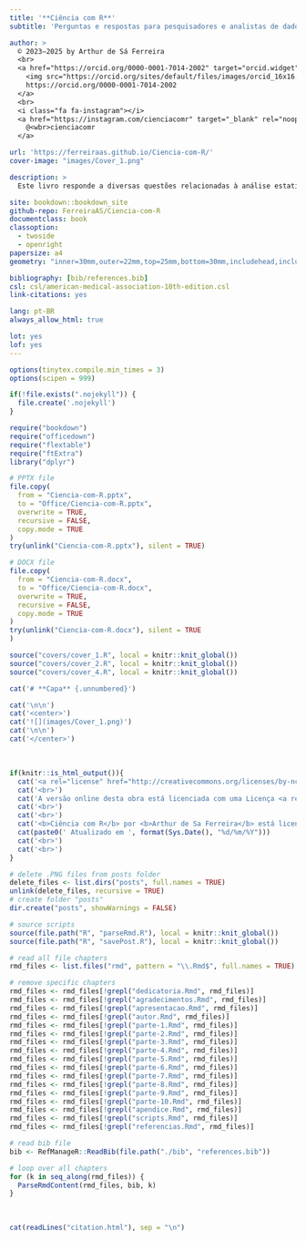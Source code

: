 ```yaml
---
title: '**Ciência com R**'
subtitle: 'Perguntas e respostas para pesquisadores e analistas de dados'

author: >
  © 2023–2025 by Arthur de Sá Ferreira
  <br>
  <a href="https://orcid.org/0000-0001-7014-2002" target="orcid.widget" rel="me noopener noreferrer">
    <img src="https://orcid.org/sites/default/files/images/orcid_16x16.png" style="width: 1em; margin-inline-start: 0.0em" alt="ORCID iD icon"/>
    https://orcid.org/0000-0001-7014-2002
  </a>
  <br>
  <i class="fa fa-instagram"></i>
  <a href="https://instagram.com/cienciacomr" target="_blank" rel="noopener noreferrer">
    @<wbr>cienciacomr
  </a>

url: 'https://ferreiraas.github.io/Ciencia-com-R/'
cover-image: "images/Cover_1.png"

description: >
  Este livro responde a diversas questões relacionadas à análise estatística de dados, revisitando os principais conceitos e sugerindo métodos computacionais para os mais diversos delineamentos de estudos científicos.

site: bookdown::bookdown_site
github-repo: FerreiraAS/Ciencia-com-R
documentclass: book
classoption:
  - twoside
  - openright
papersize: a4
geometry: "inner=30mm,outer=22mm,top=25mm,bottom=30mm,includehead,includefoot"

bibliography: [bib/references.bib]
csl: csl/american-medical-association-10th-edition.csl
link-citations: yes

lang: pt-BR
always_allow_html: true

lot: yes
lof: yes
---
```


```r
options(tinytex.compile.min_times = 3)
options(scipen = 999)
```

```{=latex}
\DisableFootNotes
```

```r
if(!file.exists(".nojekyll")) {
  file.create('.nojekyll')
}
```

```r
require("bookdown")
require("officedown")
require("flextable")
require("ftExtra")
library("dplyr")
```

```r
# PPTX file
file.copy(
  from = "Ciencia-com-R.pptx",
  to = "Office/Ciencia-com-R.pptx",
  overwrite = TRUE,
  recursive = FALSE,
  copy.mode = TRUE
)
try(unlink("Ciencia-com-R.pptx"), silent = TRUE)

# DOCX file
file.copy(
  from = "Ciencia-com-R.docx",
  to = "Office/Ciencia-com-R.docx",
  overwrite = TRUE,
  recursive = FALSE,
  copy.mode = TRUE
)
try(unlink("Ciencia-com-R.docx"), silent = TRUE
)
```

```r
source("covers/cover_1.R", local = knitr::knit_global())
source("covers/cover_2.R", local = knitr::knit_global())
source("covers/cover_4.R", local = knitr::knit_global())
```

```r
cat('# **Capa** {.unnumbered}')
```

```r
cat('\n\n')
cat('<center>')
cat('![](images/Cover_1.png)')
cat('\n\n')
cat('</center>')
```

```{=latex}
\clearpage
\markboth{}{}
```

```{=latex}
\vspace*{\fill}
```

<br>

```r
if(knitr::is_html_output()){
  cat('<a rel="license" href="http://creativecommons.org/licenses/by-nc/4.0/"><img alt="Licença Creative Commons" style="border-width:0" src="https://i.creativecommons.org/l/by-nc/4.0/88x31.png"/></a>')
  cat('<br>')
  cat('A versão online desta obra está licenciada com uma Licença <a rel="license" href="http://creativecommons.org/licenses/by-nc/4.0/">Creative Commons Atribuição-NãoComercial 4.0 Internacional.</a>')
  cat('<br>')
  cat('<br>')
  cat('<b>Ciência com R</b> por <b>Arthur de Sa Ferreira</b> está licenciada sob a <a rel="license" data-spdx="Apache-2.0></a>" href="https://www.apache.org/licenses/LICENSE-2.0">Apache License 2.0</a>.<br>')
  cat(paste0(' Atualizado em ', format(Sys.Date(), "%d/%m/%Y")))
  cat('<br>')
  cat('<br>')
}
```

```r
# delete .PNG files from posts folder
delete_files <- list.dirs("posts", full.names = TRUE)
unlink(delete_files, recursive = TRUE)
# create folder "posts"
dir.create("posts", showWarnings = FALSE)

# source scripts
source(file.path("R", "parseRmd.R"), local = knitr::knit_global())
source(file.path("R", "savePost.R"), local = knitr::knit_global())

# read all file chapters
rmd_files <- list.files("rmd", pattern = "\\.Rmd$", full.names = TRUE)

# remove specific chapters
rmd_files <- rmd_files[!grepl("dedicatoria.Rmd", rmd_files)]
rmd_files <- rmd_files[!grepl("agradecimentos.Rmd", rmd_files)]
rmd_files <- rmd_files[!grepl("apresentacao.Rmd", rmd_files)]
rmd_files <- rmd_files[!grepl("autor.Rmd", rmd_files)]
rmd_files <- rmd_files[!grepl("parte-1.Rmd", rmd_files)]
rmd_files <- rmd_files[!grepl("parte-2.Rmd", rmd_files)]
rmd_files <- rmd_files[!grepl("parte-3.Rmd", rmd_files)]
rmd_files <- rmd_files[!grepl("parte-4.Rmd", rmd_files)]
rmd_files <- rmd_files[!grepl("parte-5.Rmd", rmd_files)]
rmd_files <- rmd_files[!grepl("parte-6.Rmd", rmd_files)]
rmd_files <- rmd_files[!grepl("parte-7.Rmd", rmd_files)]
rmd_files <- rmd_files[!grepl("parte-8.Rmd", rmd_files)]
rmd_files <- rmd_files[!grepl("parte-9.Rmd", rmd_files)]
rmd_files <- rmd_files[!grepl("parte-10.Rmd", rmd_files)]
rmd_files <- rmd_files[!grepl("apendice.Rmd", rmd_files)]
rmd_files <- rmd_files[!grepl("scripts.Rmd", rmd_files)]
rmd_files <- rmd_files[!grepl("referencias.Rmd", rmd_files)]

# read bib file
bib <- RefManageR::ReadBib(file.path("./bib", "references.bib"))

# loop over all chapters
for (k in seq_along(rmd_files)) {
  ParseRmdContent(rmd_files, bib, k)
}
```

<br>

```r
cat(readLines("citation.html"), sep = "\n")
```

<br>
